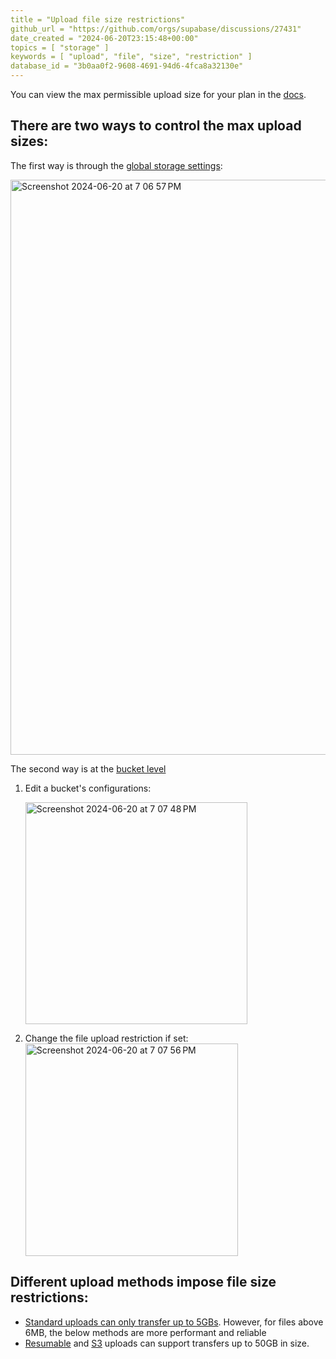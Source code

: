 ```yaml
---
title = "Upload file size restrictions"
github_url = "https://github.com/orgs/supabase/discussions/27431"
date_created = "2024-06-20T23:15:48+00:00"
topics = [ "storage" ]
keywords = [ "upload", "file", "size", "restriction" ]
database_id = "3b0aa0f2-9608-4691-94d6-4fca8a32130e"
---
```


You can view the max permissible upload size for your plan in the [docs](https://supabase.com/docs/guides/storage/uploads/file-limits).

## There are two ways to control the max upload sizes:

The first way is through the [global storage settings](https://supabase.com/dashboard/project/_/storage/settings):

<img
  width="920"
  alt="Screenshot 2024-06-20 at 7 06 57 PM"
  src="https://github.com/supabase/supabase/assets/91111415/c33acc4a-efd8-4746-ac98-ddc71e17f8f1"
/>

The second way is at the [bucket level](https://supabase.com/dashboard/project/_/storage/buckets/)

1. Edit a bucket's configurations:

   <img
     width="355"
     alt="Screenshot 2024-06-20 at 7 07 48 PM"
     src="https://github.com/supabase/supabase/assets/91111415/51719d9f-3644-40ed-9aaa-8b21fff41634"
   />

2. Change the file upload restriction if set:
   <img
     width="340"
     alt="Screenshot 2024-06-20 at 7 07 56 PM"
     src="https://github.com/supabase/supabase/assets/91111415/917f3cf6-81c4-444f-9ac1-f26eec5eac0c"
   />

## Different upload methods impose file size restrictions:

- [Standard uploads can only transfer up to 5GBs](https://supabase.com/docs/guides/storage/uploads/standard-uploads?queryGroups=language&language=js). However, for files above 6MB, the below methods are more performant and reliable
- [Resumable](https://supabase.com/docs/guides/storage/uploads/resumable-uploads) and [S3](https://supabase.com/docs/guides/storage/uploads/resumable-uploads) uploads can support transfers up to 50GB in size.
